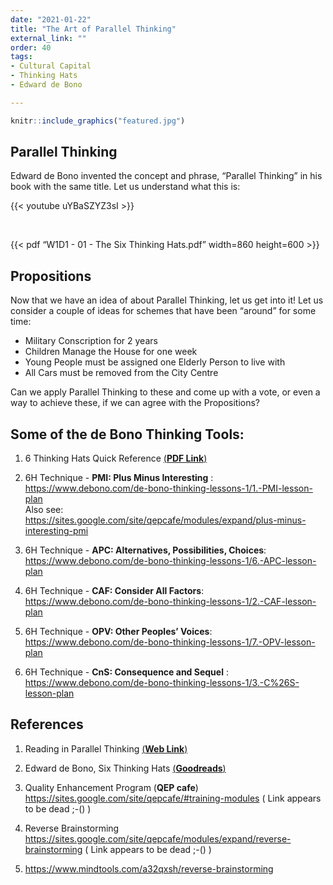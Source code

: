 ```yaml
---
date: "2021-01-22"
title: "The Art of Parallel Thinking"
external_link: ""
order: 40
tags:
- Cultural Capital
- Thinking Hats
- Edward de Bono

---
```


```r
knitr::include_graphics("featured.jpg")

```


## Parallel Thinking

Edward de Bono invented the concept and phrase, "Parallel Thinking" in his book with the same title. Let us understand what this is:

{{< youtube uYBaSZYZ3sI >}}

<br>

{{< pdf "W1D1 - 01 - The Six Thinking Hats.pdf" width=860 height=600 >}}


## Propositions

Now that we have an idea of about Parallel Thinking, let us get into it! Let us consider a couple of ideas for schemes that have been "around" for some time:

- Military Conscription for 2 years
- Children Manage the House for one week
- Young People must be assigned one Elderly Person to live with
- All Cars must be removed from the City Centre

Can we apply Parallel Thinking to these and come up with a vote, or even a way to achieve these, if we can agree with the Propositions?

## Some of the de Bono Thinking Tools: 

1. 6 Thinking Hats Quick Reference [(**PDF Link**)](W1D1 - 01 - The Six Thinking Hats.pdf)

2. 6H Technique - **PMI: Plus Minus Interesting** : <https://www.debono.com/de-bono-thinking-lessons-1/1.-PMI-lesson-plan>   
Also see:  
<https://sites.google.com/site/qepcafe/modules/expand/plus-minus-interesting-pmi>

3. 6H Technique - **APC: Alternatives, Possibilities, Choices**: <https://www.debono.com/de-bono-thinking-lessons-1/6.-APC-lesson-plan>


4. 6H Technique - **CAF: Consider All Factors**: <https://www.debono.com/de-bono-thinking-lessons-1/2.-CAF-lesson-plan>

5. 6H Technique - **OPV: Other Peoples' Voices**: <https://www.debono.com/de-bono-thinking-lessons-1/7.-OPV-lesson-plan>

6. 6H Technique - **CnS: Consequence and Sequel** : <https://www.debono.com/de-bono-thinking-lessons-1/3.-C%26S-lesson-plan>



## References

1. Reading in Parallel Thinking [(**Web Link**)](https://www.debonogroup.com/services/core-programs/lateral-thinking/parallel-thinking/)  

1. Edward de Bono, Six Thinking Hats [(**Goodreads**)](https://www.goodreads.com/book/show/97030.Six_Thinking_Hats)  

1. Quality Enhancement Program (**QEP cafe**) <https://sites.google.com/site/qepcafe/#training-modules> ( Link appears to be dead ;-() )

1. Reverse Brainstorming <https://sites.google.com/site/qepcafe/modules/expand/reverse-brainstorming> ( Link appears to be dead ;-() )

1. <https://www.mindtools.com/a32qxsh/reverse-brainstorming>
